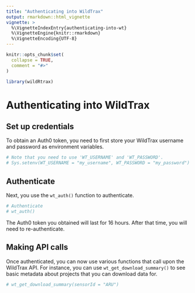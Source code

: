 ```yaml
---
title: "Authenticating into WildTrax"
output: rmarkdown::html_vignette
vignette: >
  %\VignetteIndexEntry{authenticating-into-wt}
  %\VignetteEngine{knitr::rmarkdown}
  %\VignetteEncoding{UTF-8}
---
```


```r
knitr::opts_chunk$set(
  collapse = TRUE,
  comment = "#>"
)
```

```r

library(wildRtrax)

```

# Authenticating into WildTrax

## Set up credentials

To obtain an Auth0 token, you need to first store your WildTrax username and password as environment variables.

```r
# Note that you need to use 'WT_USERNAME' and 'WT_PASSWORD'. 
# Sys.setenv(WT_USERNAME = "my_username", WT_PASSWORD = "my_password")

```

## Authenticate

Next, you use the `wt_auth()` function to authenticate.

```r
# Authenticate
# wt_auth()

```

The Auth0 token you obtained will last for 16 hours. After that time, you will need to re-authenticate.

## Making API calls

Once authenticated, you can now use various functions that call upon the WildTrax API. For instance, you can use `wt_get_download_summary()` to see basic metadata about projects that you can download data for.  

```r
# wt_get_download_summary(sensorId = "ARU")

```




